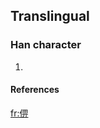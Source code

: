 ==Translingual==

===Han character===
{{Han char|rn=|rad=人|as=08|sn=10|four=|canj=人田一中 (OWML)}}

# {{defn|Han}}

====References====
{{Han ref|kx=0109.171|dkj=|dj=|hdz=|uh=346D|ud=13421|bh=|bd=}}



[[fr:㑭]]